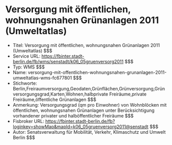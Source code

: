 # Versorgung mit öffentlichen, wohnungsnahen Grünanlagen 2011 (Umweltatlas)
- Titel: Versorgung mit öffentlichen, wohnungsnahen Grünanlagen 2011 (Umweltatlas) $$$
- Service URL: https://fbinter.stadt-berlin.de/fb/wms/senstadt/k06_05gruenversorg2011 $$$
- Typ: WMS $$$
- Name: versorgung-mit-offentlichen-wohnungsnahen-grunanlagen-2011-umweltatlas-wms-fc677801 $$$
- Stichworte: Berlin,Freiraumversorgung,Geodaten,Grünflächen,Grünversorgung,Grünversorgungsgrad,Karten,Wohnen,halbprivate Freiräume,private Freiräume,öffentliche Grünanlagen $$$
- Anmerkung: Versorgungsgrad (qm pro Einwohner) von Wohnblöcken mit öffentlichen, wohnungsnahen Grünanlagen unter Berücksichtigung vorhandener privater und halböffentlicher Freiräume $$$
- Fisbroker URL: https://fbinter.stadt-berlin.de/fb?loginkey=showMap&mapId=k06_05gruenversorg2011@senstadt $$$
- Autor: Senatsverwaltung für Mobilität, Verkehr, Klimaschutz und Umwelt Berlin $$$
